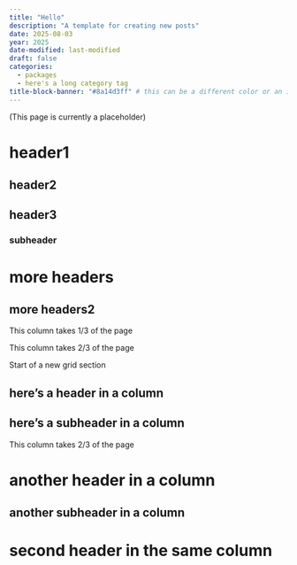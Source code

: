 ```yaml
---
title: "Hello"
description: "A template for creating new posts"
date: 2025-08-03
year: 2025
date-modified: last-modified
draft: false
categories:
  - packages
  - here's a long category tag
title-block-banner: "#8a14d3ff" # this can be a different color or an image
---
```






(This page is currently a placeholder)

# header1

## header2

## header3

### subheader

# more headers

## more headers2


::: {.grid}

::: {.g-col-4}
This column takes 1/3 of the page
:::

::: {.g-col-8}
This column takes 2/3 of the page
:::

:::

Start of a new grid section

::: {.grid}

::: {.g-col-4}
# here's a header in a column

## here's a subheader in a column
:::

::: {.g-col-8}
This column takes 2/3 of the page

# another header in a column

## another subheader in a column

# second header in the same column
:::

:::